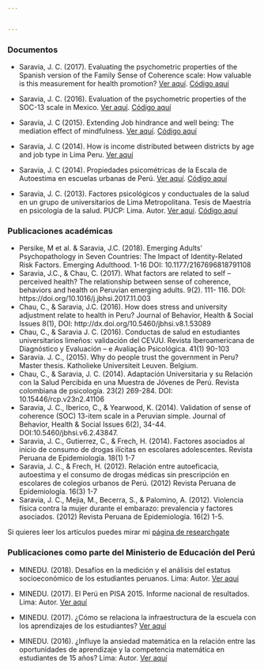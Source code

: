 ```yaml
---


---
```


### **Documentos**

- Saravia, J. C. (2017). Evaluating the psychometric properties of the Spanish version of the Family Sense of Coherence scale: How valuable is this measurement for health promotion? [Ver aquí](images/Escalas_FSOC.pdf). [Código aquí](https://github.com/jsaraviadrago/Portafolio/tree/master/4.%20Family%20Sense%20of%20Coherence%20(2017))

- Saravia, J. C. (2016). Evaluation of the psychometric properties of the SOC-13 scale in Mexico. [Ver aquí](images/SOC_Mexico.pdf). [Código aquí](https://github.com/jsaraviadrago/Portafolio/tree/master/5.%20SOC%20in%20mexico%20(2016))

- Saravia, J. C (2015). Extending Job hindrance and well being: The mediation effect of mindfulness. [Ver aquí](images/Extending_JH.pdf). [Código aquí](https://github.com/jsaraviadrago/Portafolio/tree/master/3.%20Job%20hindrance%20(2015))

- Saravia, J. C (2014). How is income distributed between districts by age and job type in Lima Peru. [Ver aquí](images/Income_peru.pdf)

- Saravia, J. C (2014). Propiedades psicométricas de la Escala de Autoestima en escuelas urbanas de Perú. [Ver aquí](images/Escala de Autoestima.pdf). [Código aquí](https://github.com/jsaraviadrago/Portafolio/tree/master/2.%20Autoestima%20(2014))

- Saravia, J. C. (2013). Factores psicológicos y conductuales de la salud en un grupo de universitarios de Lima Metropolitana. Tesis de Maestría en psicología de la salud. PUCP: Lima. Autor. [Ver aquí](https://www.researchgate.net/publication/275340384_Factores_psicologicos_y_conductuales_de_la_salud_en_un_grupo_de_universitarios_de_Lima_Metropolitana). [Código aquí](https://github.com/jsaraviadrago/Portafolio/tree/master/1.%20Tesis%20salud%20(2013))

### **Publicaciones académicas**

- Persike, M et al. & Saravia, J.C. (2018). Emerging Adults’ Psychopathology in Seven Countries: The Impact of Identity-Related Risk Factors. Emerging Adulthood.  1-16
DOI: 10.1177/2167696818791108
- Saravia, J.C.,  & Chau, C. (2017). What factors are related to self – perceived health? The relationship between sense of coherence, behaviors and health on Peruvian emerging adults. 9(2). 111- 116. DOI: https://doi.org/10.1016/j.jbhsi.2017.11.003
- Chau, C., & Saravia, J.C. (2016). How does stress and university adjustment relate to health in Peru? Journal of Behavior, Health & Social Issues 8(1), DOI: http://dx.doi.org/10.5460/jbhsi.v8.1.53089
- Chau, C., & Saravia J. C. (2016). Conductas de salud en estudiantes universitarios limeños: validación del CEVJU. Revista Iberoamericana de Diagnóstico y Evaluación – e Avaliação Psicológica. 41(1) 90-103
- Saravia. J. C., (2015). Why do people trust the government in Peru? Master thesis. Katholieke Universiteit Leuven. Belgium. 
- Chau, C., & Saravia, J. C. (2014). Adaptación Universitaria y su Relación con la Salud Percibida en una Muestra de Jóvenes de Perú. Revista colombiana de psicología. 23(2) 269-284. DOI: 10.15446/rcp.v23n2.41106
- Saravia, J. C., Iberico, C., & Yearwood, K. (2014). Validation of sense of coherence (SOC) 13-item scale in a Peruvian simple. Journal of Behavior, Health & Social Issues 6(2), 34-44. DOI:10.5460/jbhsi.v6.2.43847.
- Saravia, J. C., Gutierrez, C., & Frech, H. (2014). Factores asociados al inicio de consumo de drogas ilícitas en escolares adolescentes.  Revista Peruana de Epidemiología. 18(1) 1-7
- Saravia, J. C., & Frech, H. (2012). Relación entre autoeficacia, autoestima y el consumo de drogas médicas sin prescripción en escolares de colegios urbanos de Perú. (2012) Revista Peruana de Epidemiología. 16(3) 1-7
 - Saravia, J. C., Mejia, M., Becerra, S., & Palomino, A. (2012). Violencia física contra la mujer durante el embarazo: prevalencia y factores asociados. (2012) Revista Peruana de Epidemiología. 16(2) 1-5.
 
Si quieres leer los artículos puedes mirar mi [página de researchgate](https://www.researchgate.net/profile/Juan_Carlos_Saravia)

### **Publicaciones como parte del Ministerio de Educación del Perú**

- MINEDU. (2018). Desafíos en la medición y el análisis del estatus socioeconómico de los estudiantes peruanos. Lima: Autor. [Ver aquí](http://umc.minedu.gob.pe/desafios-en-la-medicion-y-el-analisis-del-estatus-socioeconomico-de-los-estudiantes-peruanos/)

- MINEDU. (2017). El Perú en PISA 2015. Informe nacional de resultados. Lima: Autor. [Ver aquí](http://umc.minedu.gob.pe/el-peru-en-pisa-2015-informe-nacional-de-resultados/)
    
- MINEDU. (2017). ¿Cómo se relaciona la infraestructura de la escuela con los aprendizajes de los estudiantes? [Ver aquí](http://umc.minedu.gob.pe/como-se-relaciona-la-infraestructura-de-la-escuela-con-los-aprendizajes-de-los-estudiantes/)

- MINEDU. (2016). ¿Influye la ansiedad matemática en la relación entre las oportunidades de aprendizaje y la competencia matemática en estudiantes de 15 años? Lima: Autor. [Ver aquí](http://repositorio.minedu.gob.pe/handle/123456789/4643)

 


